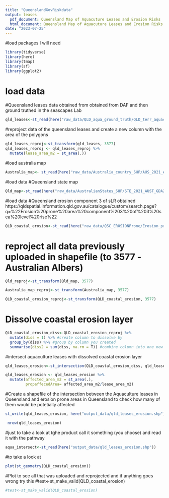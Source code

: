 ```yaml
---
title: "QueenslandGovRiskdata"
output: leases 
  pdf_document: Queensland Map of Aquacuture Leases and Erosion Risks
  html_document: Queensland Map of Aquacuture Leases and Erosion Risks
date: "2023-07-25"
---
```


#load packages I will need
```r
library(tidyverse)
library(here)
library(tmap)
library(sf)
library(ggplot2)
```
# load data
#Queensland leases data obtained from obtained from DAF and then ground truthed in the seascapes Lab

```r
qld_leases<-st_read(here("raw_data/QLD_aqua_ground_truth/QLD_terr_aquaculture_ground_truth.shp"))
```
#reproject data of the queensland leases and create a new column with the area of the polygons

```r
qld_leases_reproj<-st_transform(qld_leases, 3577)
qld_leases_reproj <- qld_leases_reproj %>%
  mutate(lease_area_m2 = st_area(.))

```
#load australia map
```r
Australia_map<- st_read(here("raw_data/Australia_country_SHP/AUS_2021_AUST_GDA2020.shp"))
```
#load data 
#Queensland state map

```r
Qld_map<-st_read(here("raw_data/AustralianStates_SHP/STE_2021_AUST_GDA2020.shp"))
```
#load data 
#Queensland erosion component 3 of sLR obtained https://qldspatial.information.qld.gov.au/catalogue/custom/search.page?q=%22Erosion%20prone%20area%20component%203%20of%203%20sea%20level%20rise%22

```r
QLD_coastal_erosion<-st_read(here("raw_data/QSC_EROSIONProne/Erosion_prone_area_component_3_of_3_sea_level_rise.shp"))
```

# reproject all data previously uploaded in shapefile (to 3577 -Australian Albers)

```r
Qld_reproj<-st_transform(Qld_map, 3577)

Australia_map_reproj<-st_transform(Australia_map, 3577)

QLD_coastal_erosion_reproj<-st_transform(QLD_coastal_erosion, 3577)
```

# Dissolve coastal erosion layer
```r
QLD_coastal_erosion_diss<-QLD_coastal_erosion_reproj %>%
  mutate(diss = 1) %>% #create column to dissolve by
  group_by(diss) %>% #group by column you created
  summarise(diss2 = sum(diss, na.rm = T)) #combine column into one new variable

```


#intersect  aquaculture leases with dissolved coastal erosion layer
```r

qld_leases_erosion<-st_intersection(QLD_coastal_erosion_diss, qld_leases_reproj)

```
```r
qld_leases_erosion <- qld_leases_erosion %>%
  mutate(affected_area_m2 = st_area(.),
         propaffecedArea= affected_area_m2/lease_area_m2)
```

#Create a shapefile of the intersection between the Aquaculture leases in Queensland and erosion prone areas in Queensland to check how many of them would be potetially affected
```r
st_write(qld_leases_erosion, here("output_data/qld_leases_erosion.shp"), delete_layer = TRUE)
```
```r
 nrow(qld_leases_erosion)
```


#just to take a look at tghe product call it something (you choose) and read it with the pathway
```r
aqua_intersect<-st_read(here("output_data/qld_leases_erosion.shp"))
```

#to take a look at 
```r
plot(st_geometry(QLD_coastal_erosion))

```

#Plot to see all that was uploaded and reprojected and if anything goes wrong try this #test<-st_make_valid(QLD_coastal_erosion)
```r
#test<-st_make_valid(QLD_coastal_erosion)
```




